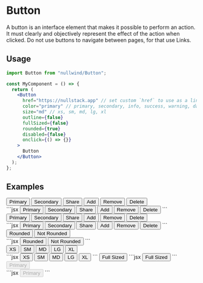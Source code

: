 
<Meta
  title="Button"
  description="A button is an interface element that makes it possible to perform an action."
/>

# Button

A button is an interface element that makes it possible to perform an action. It must clearly and
objectively represent the effect of the action when clicked. Do not use buttons to navigate between
pages, for that use Links.

## Usage

```jsx
import Button from "nullwind/Button";

const MyComponent = () => {
  return (
    <Button
      href="https://nullstack.app" // set custom `href` to use as a link
      color="primary" // primary, secondary, info, success, warning, danger
      size="md" // xs, sm, md, lg, xl
      outline={false}
      fullSized={false}
      rounded={true}
      disabled={false}
      onclick={() => {}}
    >
      Button
    </Button>
  );
};
```

## Examples

<Playground title="Colors">
  <Playground.Preview>
    <div class="flex flex-wrap gap-5 justify-center items-center">
      <Button>Primary</Button>
      <Button color="secondary">Secondary</Button>
      <Button color="info">
        <IconShare size={16} /> Share
      </Button>
      <Button color="success">
        <IconPlus size={16} /> Add
      </Button>
      <Button color="warning">
        <IconX size={16} /> Remove
      </Button>
      <Button color="danger">
        <IconTrash size={16} /> Delete
      </Button>
    </div>
  </Playground.Preview>
  <Playground.Code>
    ```jsx
    <Button>Primary</Button>
    <Button color="secondary">Secondary</Button>
    <Button color="info">
      <IconShare size={16} /> Share
    </Button>
    <Button color="success">
      <IconPlus size={16} /> Add
    </Button>
    <Button color="warning">
      <IconX size={16} /> Remove
    </Button>
    <Button color="danger">
      <IconTrash size={16} /> Delete
    </Button>
    ```
  </Playground.Code>
</Playground>

<Playground title="Outline">
  <Playground.Preview>
    <div class="flex flex-wrap gap-5 justify-center items-center">
      <Button outline>Primary</Button>
      <Button outline color="secondary">
        Secondary
      </Button>
      <Button outline color="info">
        <IconShare size={16} /> Share
      </Button>
      <Button outline color="success">
        <IconPlus size={16} /> Add
      </Button>
      <Button outline color="warning">
        <IconX size={16} /> Remove
      </Button>
      <Button outline color="danger">
        <IconTrash size={16} /> Delete
      </Button>
    </div>
  </Playground.Preview>
  <Playground.Code>
    ```jsx
    <Button outline>Primary</Button>
    <Button outline color="secondary">
      Secondary
    </Button>
    <Button outline color="info">
      <IconShare size={16} /> Share
    </Button>
    <Button outline color="success">
      <IconPlus size={16} /> Add
    </Button>
    <Button outline color="warning">
      <IconX size={16} /> Remove
    </Button>
    <Button outline color="danger">
      <IconTrash size={16} /> Delete
    </Button>
    ```
  </Playground.Code>
</Playground>

<Playground title="Rounded">
  <Playground.Preview>
    <div class="flex flex-wrap gap-5 justify-center items-center">
      <Button>Rounded</Button>
      <Button rounded={false}>Not Rounded</Button>
    </div>
  </Playground.Preview>
  <Playground.Code>
    ```jsx
    <Button>Rounded</Button>
    <Button rounded={false}>Not Rounded</Button>
    ```
  </Playground.Code>
</Playground>

<Playground title="Sizes">
  <Playground.Preview>
    <div class="flex flex-wrap gap-5 justify-center items-center">
      <Button size="xs">XS</Button>
      <Button size="sm">SM</Button>
      <Button size="md">MD</Button>
      <Button size="lg">LG</Button>
      <Button size="xl">XL</Button>
    </div>
  </Playground.Preview>
  <Playground.Code>
    ```jsx
    <Button size="xs">XS</Button>
    <Button size="sm">SM</Button>
    <Button size="md">MD</Button>
    <Button size="lg">LG</Button>
    <Button size="xl">XL</Button>
    ```
  </Playground.Code>
</Playground>

<Playground title="Full sized">
  <Playground.Preview>
    <Button fullSized>Full Sized</Button>
  </Playground.Preview>
  <Playground.Code>
    ```jsx
    <Button fullSized>Full Sized</Button>
    ```
  </Playground.Code>
</Playground>

<Playground title="Disabled">
  <Playground.Preview>
    <div class="flex flex-wrap gap-5 justify-center items-center">
      <Button disabled>Primary</Button>
    </div>
  </Playground.Preview>
  <Playground.Code>
    ```jsx
    <Button disabled>Primary</Button>
    ```
  </Playground.Code>
</Playground>
